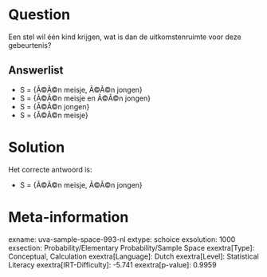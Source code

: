 Question
========

Een stel wil één kind krijgen, wat is dan de uitkomstenruimte voor deze
gebeurtenis?


Answerlist
----------

* S = {Ã©Ã©n meisje, Ã©Ã©n jongen}
* S = {Ã©Ã©n meisje en Ã©Ã©n jongen}
* S = {Ã©Ã©n jongen}
* S = {Ã©Ã©n meisje}

Solution
========

Het correcte antwoord is: 

* S = {Ã©Ã©n meisje, Ã©Ã©n jongen}

Meta-information
================
exname: uva-sample-space-993-nl
extype: schoice
exsolution: 1000
exsection: Probability/Elementary Probability/Sample Space
exextra[Type]: Conceptual, Calculation
exextra[Language]: Dutch
exextra[Level]: Statistical Literacy
exextra[IRT-Difficulty]: -5.741
exextra[p-value]: 0.9959
